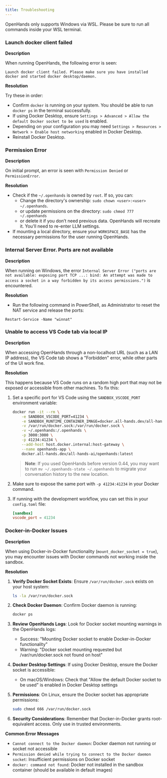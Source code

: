 ```yaml
---
title: Troubleshooting
---
```


<Tip>
OpenHands only supports Windows via WSL. Please be sure to run all commands inside your WSL terminal.
</Tip>

### Launch docker client failed

**Description**

When running OpenHands, the following error is seen:
```
Launch docker client failed. Please make sure you have installed docker and started docker desktop/daemon.
```

**Resolution**

Try these in order:
* Confirm `docker` is running on your system. You should be able to run `docker ps` in the terminal successfully.
* If using Docker Desktop, ensure `Settings > Advanced > Allow the default Docker socket to be used` is enabled.
* Depending on your configuration you may need `Settings > Resources > Network > Enable host networking` enabled in Docker Desktop.
* Reinstall Docker Desktop.

### Permission Error

**Description**

On initial prompt, an error is seen with `Permission Denied` or `PermissionError`.

**Resolution**

* Check if the `~/.openhands` is owned by `root`. If so, you can:
  * Change the directory's ownership: `sudo chown <user>:<user> ~/.openhands`.
  * or update permissions on the directory: `sudo chmod 777 ~/.openhands`
  * or delete it if you don’t need previous data. OpenHands will recreate it. You'll need to re-enter LLM settings.
* If mounting a local directory, ensure your `WORKSPACE_BASE` has the necessary permissions for the user running
  OpenHands.

### Internal Server Error. Ports are not available

**Description**

When running on Windows, the error `Internal Server Error ("ports are not available: exposing port TCP
...: bind: An attempt was made to access a socket in a
way forbidden by its access permissions.")` is encountered.

**Resolution**

* Run the following command in PowerShell, as Administrator to reset the NAT service and release the ports:
```
Restart-Service -Name "winnat"
```

### Unable to access VS Code tab via local IP

**Description**

When accessing OpenHands through a non-localhost URL (such as a LAN IP address), the VS Code tab shows a "Forbidden"
error, while other parts of the UI work fine.

**Resolution**

This happens because VS Code runs on a random high port that may not be exposed or accessible from other machines.
To fix this:

1. Set a specific port for VS Code using the `SANDBOX_VSCODE_PORT` environment variable:
   ```bash
   docker run -it --rm \
       -e SANDBOX_VSCODE_PORT=41234 \
       -e SANDBOX_RUNTIME_CONTAINER_IMAGE=docker.all-hands.dev/all-hands-ai/runtime:latest \
       -v /var/run/docker.sock:/var/run/docker.sock \
       -v ~/.openhands:/.openhands \
       -p 3000:3000 \
       -p 41234:41234 \
       --add-host host.docker.internal:host-gateway \
       --name openhands-app \
       docker.all-hands.dev/all-hands-ai/openhands:latest
   ```

   > **Note**: If you used OpenHands before version 0.44, you may want to run `mv ~/.openhands-state ~/.openhands` to migrate your conversation history to the new location.

2. Make sure to expose the same port with `-p 41234:41234` in your Docker command.
3. If running with the development workflow, you can set this in your `config.toml` file:
   ```toml
   [sandbox]
   vscode_port = 41234
   ```

### Docker-in-Docker Issues

**Description**

When using Docker-in-Docker functionality (`mount_docker_socket = true`), you may encounter issues with Docker commands not working inside the sandbox.

**Resolution**

1. **Verify Docker Socket Exists**: Ensure `/var/run/docker.sock` exists on your host system:
   ```bash
   ls -la /var/run/docker.sock
   ```

2. **Check Docker Daemon**: Confirm Docker daemon is running:
   ```bash
   docker ps
   ```

3. **Review OpenHands Logs**: Look for Docker socket mounting warnings in the OpenHands logs:
   - Success: "Mounting Docker socket to enable Docker-in-Docker functionality"
   - Warning: "Docker socket mounting requested but /var/run/docker.sock not found on host"

4. **Docker Desktop Settings**: If using Docker Desktop, ensure the Docker socket is accessible:
   - On macOS/Windows: Check that "Allow the default Docker socket to be used" is enabled in Docker Desktop settings

5. **Permissions**: On Linux, ensure the Docker socket has appropriate permissions:
   ```bash
   sudo chmod 666 /var/run/docker.sock
   ```

6. **Security Considerations**: Remember that Docker-in-Docker grants root-equivalent access. Only use in trusted environments.

**Common Error Messages**

- `Cannot connect to the Docker daemon`: Docker daemon not running or socket not accessible
- `Permission denied while trying to connect to the Docker daemon socket`: Insufficient permissions on Docker socket
- `docker: command not found`: Docker not installed in the sandbox container (should be available in default images)
